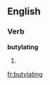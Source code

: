 ==English==

===Verb===
'''butylating'''

# {{present participle of|[[butylate]]}}

[[fr:butylating]]